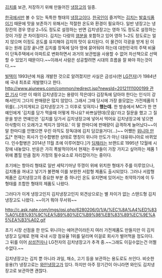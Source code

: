 [[김치]]를 보관, 저장하기 위해 만들어진 [[냉장고]]의 일종.

[[한국]]에서만 볼 수 있는 독특한 형태의 [[냉장고]]이다. [[한국인]]이 즐겨먹는 [[김치]]는 [[발효식품]]이기 때문에 맛을 보존하기 위해서는 적절한 온도와 환경이 필요하다. 일반 냉장고는 냉장칸의 경우 영상 2~5도 정도로 설정하는 반면 김치냉장고는 영하 1도 정도로 설정하는 것이 가장 큰 차이점이다. 김치는 다량의 [[염분]]을 포함하고 있어 영하 1~2도 정도로는 얼지 않으며 이정도 온도를 유지해야 김치의 맛이 유지된다. 이 물건이 각광을 받게 된 이유는 원래 김장 끝나면 김치를 장독에 담아 땅에 묻어둬야 하는데 대한민국의 주택 비율이 단독주택에서 아파트로 변화하면서 과거의 보관법을 사용할 수 없어 차선책으로 선택할 수 있었기 때문이다.~~이래서 사람은 성공할려면 시대의 흐름을 잘 봐야 하는것이다.~~

[[빌텍]]이 1993년에 처음 개발한 것으로 알려졌지만 사실은 금성사(현 [[LG전자]])가 1984년에 국내 최초로 개발했다고 한다. [[http://www.ajunews.com/common/redirect.jsp?newsId=20121111000199 관련 기사]] 다만 이 때의 김치냉장고는 용량이 작은데다 김장독에 담아야 한다는 인식이 강해서인지 그다지 판매량은 많지 않았다. 그래서 그때 당시에 가장 쓸모없는 가전제품의 1위를(...)가지게되고 김치냉장고가 그 이후로 잊혀지나 '''했는데.'''
한 방송에서 MC가 한 연예인에게 '김치를 담가 먹을때 어떻게 하나요? 바쁘실텐데(웃음)'라고 질문을 했고 그 질문을 받은 연예인은 '김치를 담가서 김치냉장고에 넣어서 먹어요 김치냉장고에 넣으면 아삭함이 더 오래가고 썩지가 않아요.' 이 말 한마디에 판매량이 급격하게 늘어났다~~이 말 한마디를 안했으면 우린 아직도 장독대에 김치 담갔을거다(...)~~
어쨌든 [[위니아 만도]][* 현재는 회사가 인수합병한 상태로 명칭이 위니아 만도가 아닌 대유위니아로 바뀌었다. 인수합병은 2014년 11월 초에 이루어졌다.]가 [[딤채]]라는 브랜드로 1995년 12월에 시장에 내놓았다. 반응은 가히 폭발적이어서 현재는 주부들이 가장 가지고 싶어하는 제품 1위에 뽑힐 만큼 점차 가정의 필수요소로 자리잡아가는 중이다.

초기에는 항아리 형태로 일반 세탁기마냥 뚜껑이 위에 위치한 형태가 주를 이루었으나, 김치통을 꺼내고 넣기가 불편해 이를 보완한 서랍형 제품도 출시되었다. 그러나 서랍형 제품은 김치냉장고의 중요한 부분 중 하나인 온도 유지면에 있어서는 취약하기에 이 두형태를 조합한 형태의 제품도 나왔다.

그러다가 이게 냉장고인지 김치냉장고인지 외견상으로는 별 차이가 없는 스탠드형 김치냉장고도 나왔다. ~~이거 뭐야 무서워~~ 

http://c.ask.nate.com/imgs/qsi.php/6280206/0/1/A/%EC%8A%A4%ED%83%A0%EB%93%9C%EA%B9%80%EC%B9%98%EB%83%89%EC%9E%A5%EA%B3%A02.gif

초기 시장 선점을 한 만도 위니아는 에어콘이라든지 여러 가전제품도 만들지만 이 김치 냉장고 딤채로 현재 국내 시장 점유율 1위를 달리며 이걸로 회사가 벌어먹을 정도이다. 그 뒤를 이어 [[삼성전자]]나 LG전자의 김치냉장고가 추격 중.~~그래도 이길수없는건 어쩔수없다.~~

김치냉장고는 김치 뿐 아니라 과일, 채소, 고기 등을 보관하는 용도로도 쓰인다. 비슷한 응용(?) 냉장고로는 [[와인냉장고]]가 있다. 하지만 아주 장기간이 아니라면 와인도 김치냉장고로 보관하면 괜찮다.
